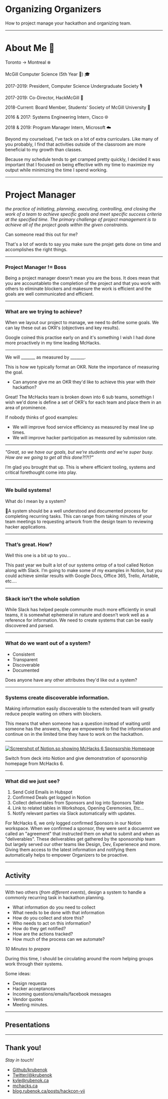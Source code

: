 

<!-- TODO: Add social media embed images and a github cover photo. -->
<!-- TODO: Double spacing for notes? -->

<Head>
    <title>Organizing Organizers</title>
</Head>

# Organizing Organizers
How to project manage your hackathon and organizing team.

---

# About Me 👋
<!-- TODO: Top-Bottom margins and line spacing on this slide. -->
Toronto -> Montreal ❄️

McGill Computer Science (5th Year 😬) 🎓

2017-2019: President, Computer Science Undergraduate Society 🎙

2017-2019: Co-Director, HackMcGill 🐣

2018-Current: Board Member, Students' Society of McGill University 📕

2016 & 2017: Systems Engineering Intern, Cisco 🌐

2018 & 2019: Program Manager Intern, Microsoft ☁️

<Notes>

Beyond my courseload, I've tack on a lot of extra curriculars. Like many of you probably, I find that activities outside of the classroom are more beneficial to my growth than classes.

Because my schedule tends to get cramped pretty quickly, I decided it was important that I focused on being effective with my time to maximize my output while minimizing the time I spend working.

</Notes>

---

# Project Manager
<!-- TODO: Left Right margins on this slide -->

_the practice of initiating, planning, executing, controlling, and closing the work of a team to achieve specific goals and meet specific success criteria at the specified time. The primary challenge of project management is to achieve all of the project goals within the given constraints._

<Notes>

Can someone read this out for me?

That's a lot of words to say you make sure the projet gets done on time and accomplishes the right things. 

</Notes>

---

### Project Manager != Boss

<Notes>

Being a project manager doesn't mean you are the boss. It does mean that you are accountableto the completion of the project and that you work with others to eliminate blockers and makesure the work is efficient and the goals are well communicated and efficient. 

</Notes>

---

### What are we trying to achieve?

<Notes>

When we layout our project to manage, we need to define some goals. We can lay these out as OKR's (objectives and key results). 

Google coined this practise early on and it's something I wish I had done more proactively in my time leading McHacks. 

</Notes>

---

We will _______ as measured by _______.

<Notes>

This is how we typically format an OKR. Note the importance of measuring the goal. 
- Can anyone give me an OKR they'd like to achieve this year with their hackathon?

Great! The McHacks team is broken down into 6 sub teams, somethign I wish we'd done is define a set of OKR's for each team and place them in an area of prominence. 

If nobody thinks of good examples:
- We will improve food service efficiency as measured by meal line up times. 
- We will improve hacker participation as measured by submission rate.

</Notes>

---

<!-- TODO: Fix Left-Right margins on this slide.  -->
<!-- TODO: Find a format for quotes -->
_"Great, so we have our goals, but we’re students and we're super busy. How are we going to get all this done?!?!?"_

<Notes>

I’m glad you brought that up. This is where efficient tooling, systems and critical forethought come into play. 

</Notes>

---

### We build systems!

<Notes>

What do I mean by a system?

A system should be a well understood and documented process for completing recurring tasks. This can range from taking minutes of your team meetings to requesting artwork from the design team to reviewing hacker applications. 

</Notes>

--- 

### That’s great. How?

<Notes>

Well this one is a bit up to you… 

This past year we built a lot of our systems ontop of a tool called Notion along with Slack. I’m going to make some of my examples in Notion, but you could achieve similar results with Google Docs, Office 365, Trello, Airtable, etc….

</Notes>

---

### Skack isn't the whole solution

<Notes>

While Slack has helped people communite much more efficiently in small teams, it is somewhat ephemeral in nature and doesn't work well as a reference for information. We need to create systems that can be easily discovered and parsed. 

</Notes>

---

### What do we want out of a system?
- Consistent
- Transparent
- Discoverable
- Documented

<Notes>

Does anyone have any other attributes they'd like out a system?

</Notes>

---

### Systems create discoverable information.

<Notes>

Making information easily discoverable to the extended team will greatly reduce people waiting on others with blockers. 

This means that when someone has a question instead of waiting until someone has the answers, they are empowered to find the information and continue on in the limited time they have to work on the hackathon. 

</Notes>

--- 

<!-- TODO: Fill in Notion link to sanitized Sponsorship homepage. -->
[![Screenshot of Notion.so showing McHacks 6 Sponsorship Homepage](images/sponsorship-home.png)](https://notion.so)

<Notes>

Switch from deck into Notion and give demonstration of sponsorship homepage from McHacks 6.

</Notes>

---

### What did we just see?

1. Send Cold Emails in Hubspot
2. Confirmed Deals get logged in Notion
3. Collect deliverables from Sponsors and log into Sponsors Table
4. Link to related tables in Workshops, Opening Ceremonies, Etc...
5. Notify relevant parties via Slack automatically with updates.

<Notes>

For McHacks 6, we only logged confirmed Sponsors in our Notion workspace. When we confirmed a sponsor, they were sent a docuemnt we called an "agreement" that instructed them on what to submit and when as "deliverables". 
These deliverables get gathered by the sponsorship team but largely served our other teams like Design, Dev, Experienece and more. Giving them access to the latest information and notifying them automatically helps to empower Organizers to be proactive. 

</Notes> 

--- 

## Activity

---

With two others (_from different events_), design a system to handle a commonly recurring task in hackathon planning.

- What information do you need to collect
- What needs to be done with that information
- How do you collect and store this?
- Who needs to act on this information?
- How do they get notified?
- How are the actions tracked?
- How much of the process can we automate?

*10 Minutes to prepare*

<Notes>

During this time, I should be circulating around the room helping groups work through their systems. 

Some ideas: 
- Design requesta
- Hacker acceptances
- Incoming questions/emails/facebook messages
- Vendor quotes
- Meeting minutes. 

</Notes>

---

## Presentations

---

## Thank you! 

*Stay in touch!*
- [Github/krubenok](https://github.com/krubenok)
- [Twitter/@krubenok](https://twitter.com/krubenok)
- [kyle@rubenok.ca](mailto:kyle@rubenok.ca)
- [mchacks.ca](https://mchacks.ca)
- [blog.rubenok.ca/posts/hackcon-vii](https://blog.rubenok.ca/posts/hackcon-vii)

